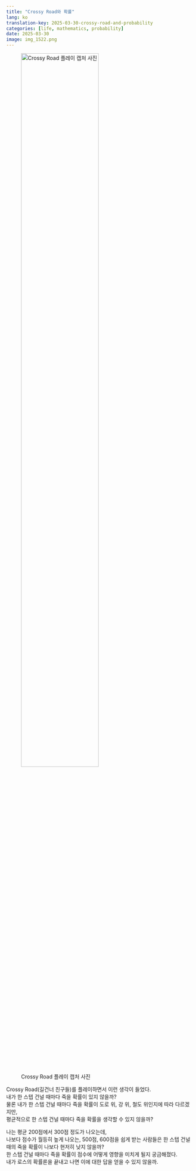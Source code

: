 ```yaml
---
title: "Crossy Road와 확률"
lang: ko
translation-key: 2025-03-30-crossy-road-and-probability
categories: [life, mathematics, probability]
date: 2025-03-30
image: img_1522.png
---
```

![Crossy Road 플레이 캡처 사진](img_1522.png){width=70% fig-align="center"}

Crossy Road(길건너 친구들)를 플레이하면서 이런 생각이 들었다.  
내가 한 스텝 건널 때마다 죽을 확률이 있지 않을까?  
물론 내가 한 스텝 건널 때마다 죽을 확률이 도로 위, 강 위, 철도 위인지에 따라 다르겠지만,  
평균적으로 한 스텝 건널 때마다 죽을 확률을 생각할 수 있지 않을까?

나는 평균 200점에서 300점 정도가 나오는데,  
나보다 점수가 월등히 높게 나오는, 500점, 600점을 쉽게 받는 사람들은 한 스텝 건널 때의 죽을 확률이 나보다 현저히 낮지 않을까?  
한 스텝 건널 때마다 죽을 확률이 점수에 어떻게 영향을 미치게 될지 궁금해졌다.  
내가 로스의 확률론을 끝내고 나면 이에 대한 답을 얻을 수 있지 않을까.